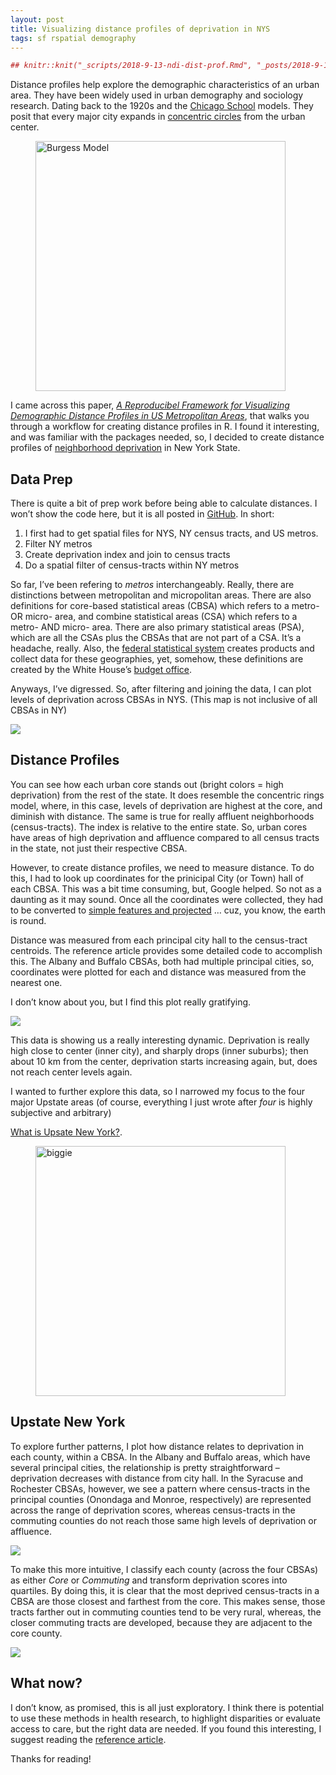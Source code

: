 ```yaml
---
layout: post
title: Visualizing distance profiles of deprivation in NYS
tags: sf rspatial demography
---
```


```r
## knitr::knit("_scripts/2018-9-13-ndi-dist-prof.Rmd", "_posts/2018-9-13-ndi-dist-prof.md")
```

Distance profiles help explore the demographic characteristics of an urban area. They have been widely used in urban demography and sociology research. Dating back to the 1920s and the [Chicago School](https://en.wikipedia.org/wiki/Chicago_school_(sociology)) models. They posit that every major city expands in [concentric circles](https://transportgeography.org/?page_id=4908) from the urban center.

![<img src="https://iecastro.github.io/images/burgess_model.png" alt="Burgess Model" style="width: 400px;"/>](https://iecastro.github.io/images/burgess_model.png)


I came across this paper, [*A Reproducibel Framework for Visualizing Demographic Distance Profiles in US Metropolitan Areas*](https://link.springer.com/article/10.1007/s40980-018-0042-7), that walks you through a workflow for creating distance profiles in R. I found it interesting, and was familiar with the packages needed, so, I decided to create distance profiles of [neighborhood deprivation](https://towardsdatascience.com/a-census-based-deprivation-index-using-r-7aa738da697c) in New York State.  

## Data Prep

There is quite a bit of prep work before being able to calculate distances. I won't show the code here, but it is all posted in [GitHub](https://github.com/iecastro/NYS_CBSA). In short:

1. I first had to get spatial files for NYS, NY census tracts, and US metros. 
2. Filter NY metros
3. Create deprivation index and join to census tracts
4. Do a spatial filter of census-tracts within NY metros

So far, I've been refering to *metros* interchangeably. Really, there are distinctions between metropolitan and micropolitan areas. There are also definitions for core-based statistical areas (CBSA) which refers to a metro- OR micro- area, and combine statistical areas (CSA) which refers to a metro- AND micro- area. There are also primary statistical areas (PSA), which are all the CSAs plus the CBSAs that are not part of a CSA. It's a headache, really. Also, the [federal statistical system](https://en.wikipedia.org/wiki/Federal_Statistical_System_of_the_United_States) creates products and collect data for these geographies, yet, somehow, these definitions are created by the White House's [budget office](https://www.whitehouse.gov/sites/whitehouse.gov/files/omb/bulletins/2017/b-17-01.pdf).

Anyways, I've digressed. So, after filtering and joining the data, I can plot levels of deprivation across CBSAs in NYS. (This map is not inclusive of all CBSAs in NY)

![](https://github.com/iecastro/NYS_CBSA/blob/master/README_figs/README-unnamed-chunk-1-1.png)


## Distance Profiles

You can see how each urban core stands out (bright colors = high deprivation) from the rest of the state. It does resemble the concentric rings model, where, in this case, levels of deprivation are highest at the core, and diminish with distance. The same is true for really affluent neighborhoods (census-tracts). The index is relative to the entire state. So, urban cores have areas of high deprivation and affluence compared to all census tracts in the state, not just their respective CBSA. 

However, to create distance profiles, we need to measure distance. To do this, I had to look up coordinates for the prinicipal City (or Town) hall of each CBSA. This was a bit time consuming, but, Google helped. So not as a daunting as it may sound. Once all the coordinates were collected, they had to be converted to [simple features and projected](https://cran.r-project.org/web/packages/sf/vignettes/sf1.html#coordinate-reference-system) ... cuz, you know, the earth is round.

Distance was measured from each principal city hall to the census-tract centroids. The reference article provides some detailed code to accomplish this. The Albany and Buffalo CBSAs, both had multiple principal cities, so, coordinates were plotted for each and distance was measured from the nearest one. 

I don't know about you, but I find this plot really gratifying. 

![](https://github.com/iecastro/NYS_CBSA/blob/master/README_figs/README-unnamed-chunk-2-1.png)


This data is showing us a really interesting dynamic. Deprivation is really high close to center (inner city), and sharply drops (inner suburbs); then about 10 km from the center, deprivation starts increasing again, but, does not reach center levels again.

I wanted to further explore this data, so I narrowed my focus to the four major Upstate areas (of course, everything I just wrote after *four* is highly subjective and arbitrary) 

[What is Upsate New York?](https://www.washingtonpost.com/news/the-fix/wp/2016/04/19/so-what-is-upstate-new-york-exactly/?utm_term=.744abe9b3fe3).

![<img src="https://iecastro.github.io/images/biggie.png" alt="biggie" style="width: 400px;"/>](https://iecastro.github.io/images/biggie.png)


## Upstate New York

To explore further patterns, I plot how distance relates to deprivation in each county, within a CBSA. In the Albany and Buffalo areas, which have several principal cities, the relationship is pretty straightforward -- deprivation decreases with distance from city hall. In the Syracuse and Rochester CBSAs, however, we see a pattern where census-tracts in the principal counties (Onondaga and Monroe, respectively) are represented across the range of deprivation scores, whereas census-tracts in the commuting counties do not reach those same high levels of deprivation or affluence. 

![](https://github.com/iecastro/NYS_CBSA/blob/master/README_figs/README-unnamed-chunk-8-1.png)

To make this more intuitive, I classify each county (across the four CBSAs) as either *Core* or *Commuting* and transform deprivation scores into quartiles. By doing this, it is clear that the most deprived census-tracts in a CBSA are those closest and farthest from the core. This makes sense, those tracts farther out in commuting counties tend to be very rural, whereas, the closer commuting tracts are developed, because they are adjacent to the core county.

![](https://github.com/iecastro/NYS_CBSA/blob/master/README_figs/README-unnamed-chunk-7-1.png)

## What now?

I don't know, as promised, this is all just exploratory. I think there is potential to use these methods in health research, to highlight disparities or evaluate access to care, but the right data are needed. If you found this interesting, I suggest reading the [reference article](https://link.springer.com/article/10.1007/s40980-018-0042-7#Sec7). 

Thanks for reading!




